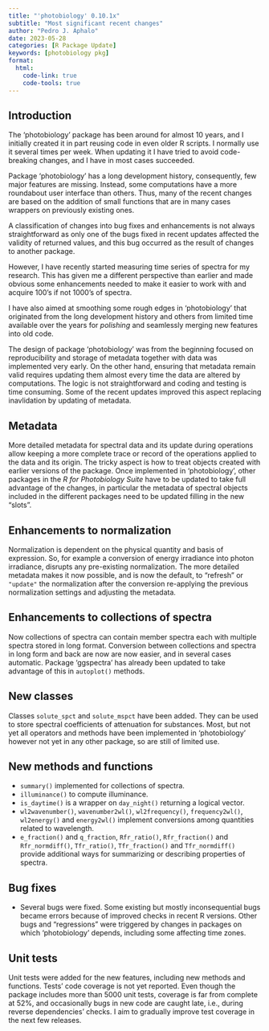 ```yaml
---
title: "'photobiology' 0.10.1x"
subtitle: "Most significant recent changes"
author: "Pedro J. Aphalo"
date: 2023-05-28
categories: [R Package Update]
keywords: [photobiology pkg]
format:
  html: 
    code-link: true
    code-tools: true
---
```


## Introduction

The 'photobiology' package has been around for almost 10 years, and I initially
created it in part reusing code in even older R scripts. I normally use it
several times per week. When updating it I have tried to avoid code-breaking
changes, and I have in most cases succeeded.

Package 'photobiology' has a long development history, consequently, few major
features are missing. Instead, some computations have a more roundabout user
interface than others. Thus, many of the recent changes are based on the
addition of small functions that are in many cases wrappers on previously
existing ones.

A classification of changes into bug fixes and enhancements is not always
straightforward as only one of the bugs fixed in recent updates affected the
validity of returned values, and this bug occurred as the result of changes to
another package.

However, I have recently started measuring time series of spectra for my
research. This has given me a different perspective than earlier and made
obvious some enhancements needed to make it easier to work with and acquire
100's if not 1000's of spectra.

I have also aimed at smoothing some rough edges in 'photobiology' that
originated from the long development history and others from limited time
available over the years for _polishing_ and seamlessly merging new features
into old code.

The design of package 'photobiology' was from the beginning focused on
reproducibility and storage of metadata together with data was implemented very
early. On the other hand, ensuring that metadata remain valid 
requires updating them almost every time the data are altered by computations.
The logic is not straightforward and coding and testing is time consuming. Some
of the recent updates improved this aspect replacing inavlidation by updating 
of metadata.

## Metadata

More detailed metadata for spectral data and its update during operations allow
keeping a more complete trace or record of the operations applied to the data
and its origin. The tricky aspect is how to treat objects created with earlier
versions of the package. Once implemented in 'photobiology', other packages in
the _R for Photobiology Suite_ have to be updated to take full advantage of the
changes, in particular the metadata of spectral objects included in the
different packages need to be updated filling in the new "slots".

## Enhancements to normalization

Normalization is dependent on the physical quantity and basis of expression. So,
for example a conversion of energy irradiance into photon irradiance, disrupts
any pre-existing normalization. The more detailed metadata makes it now possible,
and is now the default, to "refresh" or `"update"` the normalization after the
conversion re-applying the previous normalization settings and adjusting the
metadata.

## Enhancements to collections of spectra

Now collections of spectra can contain member spectra each with multiple spectra
stored in long format. Conversion between collections and spectra in long form
and back are now are now easier, and in several cases automatic. Package
'ggspectra' has already been updated to take advantage of this in `autoplot()`
methods.

## New classes

Classes `solute_spct` and `solute_mspct` have been added. They can be used
to store spectral coefficients of attenuation for substances. Most, but not yet
all operators and methods have been implemented in 'photobiology' however not
yet in any other package, so are still of limited use.

## New methods and functions

- `summary()` implemented for collections of spectra.
- `illuminance()` to compute illuminance.
- `is_daytime()` is a wrapper on `day_night()` returning a logical vector.
-  `wl2wavenumber()`, `wavenumber2wl()`, `wl2frequency()`, `frequency2wl()`, 
`wl2energy()` and `energy2wl()` implement conversions among quantities related 
to wavelength.
-  `e_fraction()` and `q_fraction`, `Rfr_ratio()`, `Rfr_fraction()` and 
`Rfr_normdiff()`, `Tfr_ratio()`, `Tfr_fraction()` and `Tfr_normdiff()`
provide additional ways for summarizing or describing properties of spectra.

## Bug fixes

- Several bugs were fixed. Some existing but mostly inconsequential bugs became 
errors because of improved checks in recent R versions. Other bugs and
"regressions" were triggered by changes in packages on which 'photobiology'
depends, including some affecting time zones.

## Unit tests

Unit tests were added for the new features, including new methods and functions.
Tests' code coverage is not yet reported. Even though the package
includes more than 5000 unit tests, coverage is far from complete at 52%, and
occasionally bugs in new code are caught late, i.e., during reverse
dependencies' checks. I aim to gradually improve test coverage in the next few
releases.
